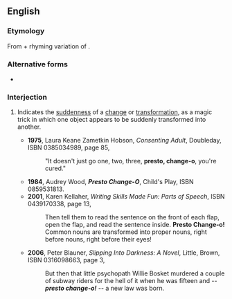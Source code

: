 {{also|presto changeo}}
==English==

===Etymology===
From {{m|en|presto}} + rhyming variation of {{m|en|change}}.

===Alternative forms===
* {{l|en|presto chango}}

===Interjection===
{{en-interj}}

# {{lb|en|informal}} Indicates the [[suddenness]] of a [[change]] or [[transformation]], as a magic trick in which one object appears to be suddenly transformed into another.
#* '''1975''', Laura Keane Zametkin Hobson, ''Consenting Adult'', Doubleday, ISBN 0385034989, page 85,
#*: "It doesn't just go one, two, three, '''presto, change-o''', you're cured."
#* '''1984''', Audrey Wood, '''''Presto Change-O''''', Child's Play, ISBN 0859531813.
#* '''2001''', Karen Kellaher, ''Writing Skills Made Fun: Parts of Speech'', ISBN 0439170338, page 13,
#*: Then tell them to read the sentence on the front of each flap, open the flap, and read the sentence inside. '''Presto Change-o!''' Common nouns are transformed into proper nouns, right before nouns, right before their eyes!
#* '''2006''', Peter Blauner, ''Slipping Into Darkness: A Novel'', Little, Brown, ISBN 0316098663, page 3,
#*: But then that little psychopath Willie Bosket murdered a couple of subway riders for the hell of it when he was fifteen and -- '''''presto change-o!''''' -- a new law was born.